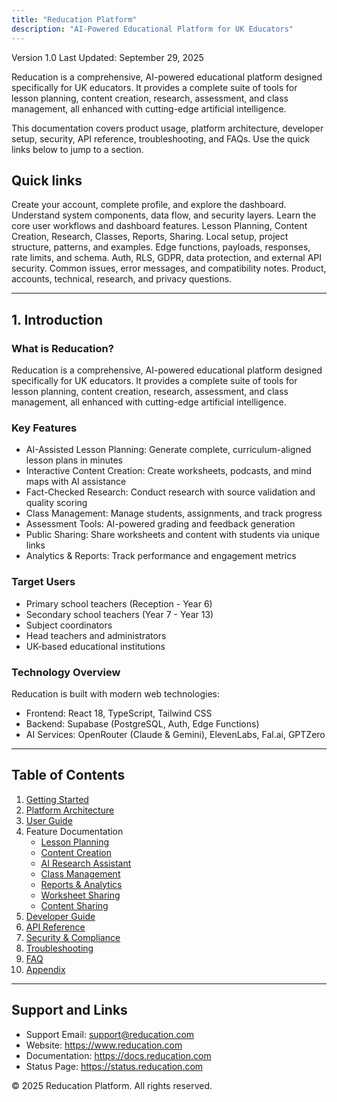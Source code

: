 ```yaml
---
title: "Reducation Platform"
description: "AI-Powered Educational Platform for UK Educators"
---
```


<Badge color="green">Version 1.0</Badge> <Badge>Last Updated: September 29, 2025</Badge>

Reducation is a comprehensive, AI-powered educational platform designed specifically for UK educators. It provides a complete suite of tools for lesson planning, content creation, research, assessment, and class management, all enhanced with cutting-edge artificial intelligence.

<Callout>
This documentation covers product usage, platform architecture, developer setup, security, API reference, troubleshooting, and FAQs. Use the quick links below to jump to a section.
</Callout>

## Quick links

<Columns cols={3}>
  <Card
    title="Getting Started"
    icon="rocket"
    href="/reducation/getting-started"
  >
    Create your account, complete profile, and explore the dashboard.
  </Card>
  <Card
    title="Platform Architecture"
    icon="diagram-project"
    href="/reducation/architecture"
  >
    Understand system components, data flow, and security layers.
  </Card>
  <Card
    title="User Guide"
    icon="book-open-cover"
    href="/reducation/user-guide"
  >
    Learn the core user workflows and dashboard features.
  </Card>
  <Card
    title="Feature Documentation"
    icon="wand-magic-sparkles"
    href="/reducation/features/lesson-planning"
  >
    Lesson Planning, Content Creation, Research, Classes, Reports, Sharing.
  </Card>
  <Card
    title="Developer Guide"
  icon="code"
  href="/reducation/developer" 
  >
    Local setup, project structure, patterns, and examples.
  </Card>
  <Card
    title="API Reference"
    icon="server"
    href="/reducation/api"
  >
    Edge functions, payloads, responses, rate limits, and schema.
  </Card>
  <Card
    title="Security & Compliance"
    icon="shield"
    href="/reducation/security-compliance"
  >
    Auth, RLS, GDPR, data protection, and external API security.
  </Card>
  <Card
    title="Troubleshooting"
    icon="circle-question"
    href="/reducation/troubleshooting"
  >
    Common issues, error messages, and compatibility notes.
  </Card>
  <Card
    title="FAQ"
    icon="comments-question-check"
    href="/reducation/faq"
  >
    Product, accounts, technical, research, and privacy questions.
  </Card>
</Columns>

---

## 1. Introduction

### What is Reducation?

Reducation is a comprehensive, AI-powered educational platform designed specifically for UK educators. It provides a complete suite of tools for lesson planning, content creation, research, assessment, and class management, all enhanced with cutting-edge artificial intelligence.

### Key Features

- AI-Assisted Lesson Planning: Generate complete, curriculum-aligned lesson plans in minutes
- Interactive Content Creation: Create worksheets, podcasts, and mind maps with AI assistance
- Fact-Checked Research: Conduct research with source validation and quality scoring
- Class Management: Manage students, assignments, and track progress
- Assessment Tools: AI-powered grading and feedback generation
- Public Sharing: Share worksheets and content with students via unique links
- Analytics & Reports: Track performance and engagement metrics

### Target Users

- Primary school teachers (Reception - Year 6)
- Secondary school teachers (Year 7 - Year 13)
- Subject coordinators
- Head teachers and administrators
- UK-based educational institutions

### Technology Overview

Reducation is built with modern web technologies:
- Frontend: React 18, TypeScript, Tailwind CSS
- Backend: Supabase (PostgreSQL, Auth, Edge Functions)
- AI Services: OpenRouter (Claude & Gemini), ElevenLabs, Fal.ai, GPTZero

---

## Table of Contents

1. [Getting Started](/reducation/getting-started)
2. [Platform Architecture](/reducation/architecture)
3. [User Guide](/reducation/user-guide)
4. Feature Documentation
   - [Lesson Planning](/reducation/features/lesson-planning)
   - [Content Creation](/reducation/features/content-creation)
   - [AI Research Assistant](/reducation/features/research-assistant)
   - [Class Management](/reducation/features/class-management)
   - [Reports & Analytics](/reducation/features/reports-analytics)
   - [Worksheet Sharing](/reducation/features/worksheet-sharing)
   - [Content Sharing](/reducation/features/content-sharing)
5. [Developer Guide](/reducation/developer)
6. [API Reference](/reducation/api)
7. [Security & Compliance](/reducation/security-compliance)
8. [Troubleshooting](/reducation/troubleshooting)
9. [FAQ](/reducation/faq)
10. [Appendix](/reducation/appendix)

---

## Support and Links

- Support Email: support@reducation.com
- Website: https://www.reducation.com
- Documentation: https://docs.reducation.com
- Status Page: https://status.reducation.com

© 2025 Reducation Platform. All rights reserved.
